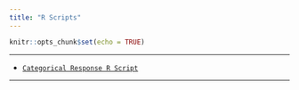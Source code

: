 ```yaml
---
title: "R Scripts"
---
```


```r
knitr::opts_chunk$set(echo = TRUE)
```

***

* [`Categorical Response R Script`](RScripts/StudentCategoricalResponse.html)

***